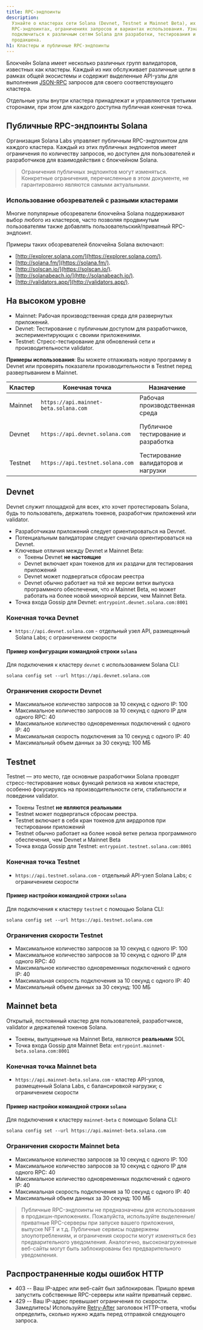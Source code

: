 ```yaml
---
title: RPC-эндпоинты
description:
  Узнайте о кластерах сети Solana (Devnet, Testnet и Mainnet Beta), их публичных
  RPC-эндпоинтах, ограничениях запросов и вариантах использования. Узнайте, как
  подключиться к различным сетям Solana для разработки, тестирования и
  продакшена.
h1: Кластеры и публичные RPC-эндпоинты
---
```


Блокчейн Solana имеет несколько различных групп валидаторов, известных как
кластеры. Каждый из них обслуживает различные цели в рамках общей экосистемы и
содержит выделенные API-узлы для выполнения [JSON-RPC](/docs/rpc/) запросов для
своего соответствующего кластера.

Отдельные узлы внутри кластера принадлежат и управляются третьими сторонами, при
этом для каждого доступна публичная конечная точка.

## Публичные RPC-эндпоинты Solana

Организация Solana Labs управляет публичным RPC-эндпоинтом для каждого кластера.
Каждый из этих публичных эндпоинтов имеет ограничения по количеству запросов, но
доступен для пользователей и разработчиков для взаимодействия с блокчейном
Solana.

> Ограничения публичных эндпоинтов могут изменяться. Конкретные ограничения,
> перечисленные в этом документе, не гарантированно являются самыми актуальными.

### Использование обозревателей с разными кластерами

Многие популярные обозреватели блокчейна Solana поддерживают выбор любого из
кластеров, часто позволяя продвинутым пользователям также добавлять
пользовательский/приватный RPC-эндпоинт.

Примеры таких обозревателей блокчейна Solana включают:

- [http://explorer.solana.com/](https://explorer.solana.com/).
- [http://solana.fm/](https://solana.fm/).
- [http://solscan.io/](https://solscan.io/).
- [http://solanabeach.io/](http://solanabeach.io/).
- [http://validators.app/](http://validators.app/).

## На высоком уровне

- Mainnet: Рабочая производственная среда для развернутых приложений.
- Devnet: Тестирование с публичным доступом для разработчиков,
  экспериментирующих с своими приложениями.
- Testnet: Стресс-тестирование для обновлений сети и производительности
  validator.

**Примеры использования**: Вы можете отлаживать новую программу в Devnet или
проверять показатели производительности в Testnet перед развертыванием в
Mainnet.

| **Кластер** | **Конечная точка**                    | **Назначение**                      | **Примечания**                          |
| ----------- | ------------------------------------- | ----------------------------------- | --------------------------------------- |
| Mainnet     | `https://api.mainnet-beta.solana.com` | Рабочая производственная среда      | Требуется SOL для транзакций            |
| Devnet      | `https://api.devnet.solana.com`       | Публичное тестирование и разработка | Бесплатная раздача SOL для тестирования |
| Testnet     | `https://api.testnet.solana.com`      | Тестирование валидаторов и нагрузки | Возможны периодические простои          |

## Devnet

Devnet служит площадкой для всех, кто хочет протестировать Solana, будь то
пользователь, держатель токенов, разработчик приложений или validator.

- Разработчикам приложений следует ориентироваться на Devnet.
- Потенциальным валидаторам следует сначала ориентироваться на Devnet.
- Ключевые отличия между Devnet и Mainnet Beta:
  - Токены Devnet **не настоящие**
  - Devnet включает кран токенов для их раздачи для тестирования приложений
  - Devnet может подвергаться сбросам реестра
  - Devnet обычно работает на той же версии ветки выпуска программного
    обеспечения, что и Mainnet Beta, но может работать на более новой минорной
    версии, чем Mainnet Beta.
- Точка входа Gossip для Devnet: `entrypoint.devnet.solana.com:8001`

### Конечная точка Devnet

- `https://api.devnet.solana.com` - отдельный узел API, размещенный Solana Labs;
  с ограничением скорости

#### Пример конфигурации командной строки `solana`

Для подключения к кластеру `devnet` с использованием Solana CLI:

```shell
solana config set --url https://api.devnet.solana.com
```

### Ограничения скорости Devnet

- Максимальное количество запросов за 10 секунд с одного IP: 100
- Максимальное количество запросов за 10 секунд с одного IP для одного RPC: 40
- Максимальное количество одновременных подключений с одного IP: 40
- Максимальная скорость подключения за 10 секунд с одного IP: 40
- Максимальный объем данных за 30 секунд: 100 МБ

## Testnet

Testnet — это место, где основные разработчики Solana проводят
стресс-тестирование новых функций релизов на живом кластере, особенно
фокусируясь на производительности сети, стабильности и поведении validator.

- Токены Testnet **не являются реальными**
- Testnet может подвергаться сбросам реестра.
- Testnet включает в себя кран токенов для аирдропов при тестировании приложений
- Testnet обычно работает на более новой ветке релиза программного обеспечения,
  чем Devnet и Mainnet Beta
- Точка входа Gossip для Testnet: `entrypoint.testnet.solana.com:8001`

### Конечная точка Testnet

- `https://api.testnet.solana.com` - отдельный API-узел Solana Labs; с
  ограничением скорости

#### Пример настройки командной строки `solana`

Для подключения к кластеру `testnet` с помощью Solana CLI:

```shell
solana config set --url https://api.testnet.solana.com
```

### Ограничения скорости Testnet

- Максимальное количество запросов за 10 секунд с одного IP: 100
- Максимальное количество запросов за 10 секунд с одного IP для одного RPC: 40
- Максимальное количество одновременных подключений с одного IP: 40
- Максимальная скорость подключения за 10 секунд с одного IP: 40
- Максимальный объем данных за 30 секунд: 100 МБ

## Mainnet beta

Открытый, постоянный кластер для пользователей, разработчиков, validator и
держателей токенов Solana.

- Токены, выпущенные на Mainnet Beta, являются **реальными** SOL
- Точка входа Gossip для Mainnet Beta: `entrypoint.mainnet-beta.solana.com:8001`

### Конечная точка Mainnet beta

- `https://api.mainnet-beta.solana.com` - кластер API-узлов, размещенный Solana
  Labs, с балансировкой нагрузки; с ограничением скорости

#### Пример настройки командной строки `solana`

Для подключения к кластеру `mainnet-beta` с помощью Solana CLI:

```shell
solana config set --url https://api.mainnet-beta.solana.com
```

### Ограничения скорости Mainnet beta

- Максимальное количество запросов за 10 секунд с одного IP: 100
- Максимальное количество запросов за 10 секунд с одного IP для одного RPC: 40
- Максимальное количество одновременных подключений с одного IP: 40
- Максимальная скорость подключения за 10 секунд с одного IP: 40
- Максимальный объем данных за 30 секунд: 100 МБ

> Публичные RPC-эндпоинты не предназначены для использования в
> продакшн-приложениях. Пожалуйста, используйте выделенные/приватные RPC-серверы
> при запуске вашего приложения, выпуске NFT и т.д. Публичные сервисы подвержены
> злоупотреблениям, и ограничения скорости могут изменяться без предварительного
> уведомления. Аналогично, высоконагруженные веб-сайты могут быть заблокированы
> без предварительного уведомления.

## Распространенные коды ошибок HTTP

- 403 -- Ваш IP-адрес или веб-сайт был заблокирован. Пришло время запустить
  собственные RPC-серверы или найти приватный сервис.
- 429 -- Ваш IP-адрес превышает ограничения по скорости. Замедлитесь!
  Используйте
  [Retry-After](https://developer.mozilla.org/en-US/docs/Web/HTTP/Headers/Retry-After)
  заголовок HTTP-ответа, чтобы определить, сколько нужно ждать перед отправкой
  следующего запроса.
